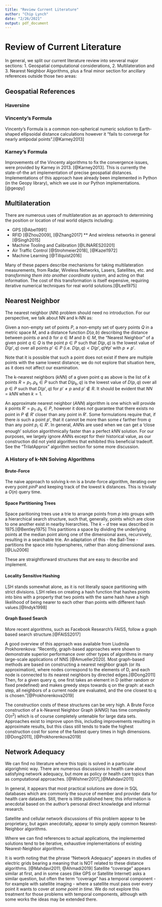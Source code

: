 ```yaml
---
title: "Review Current Literature"
author: "Chip Lynch"
date: "2/26/2021"
output: pdf_document
---
```


# Review of Current Literature

In general, we split our current literature review into sevveral major sections:  1. Geospatial computational considerations, 2. Multilateration and 3. Nearest Neighbor Algorithms, plus a final minor section for ancillary references outside those two areas:

## Geospatial References

### Haversine


### Vincenty's Formula
Vincenty's Formula is a common non-spherical numeric solution to Earth-shaped ellipsoidal distance calculations however it "fails to converge for nearly antipodal points".[@Karney2013]  

### Karney's Formula
Improvements of the Vincenty algorithms to fix the convergence issues, were provided by Karney in 2013. [@Karney2013].  This is currently the state-of-the art implementation of precise geospatial distances.  
Implementations of this approach have already been implemented in Python (in the Geopy library), which we use in our Python implementations.[@geopy]


## Multilateration

There are numerous uses of multilateration as an approach to determining the position or location of real world objects including:

* GPS [@Abel1991]
* RFID [@Zhou2009], [@Zhang2017]
** And wireless networks in general [@Singh2015]
* Machine Tooling and Calibration [@LINARES20201]
* Air Traffic Control [@Strohmeier2018], [@Kazel1972]
* Machine Learning [@Tillquist2016]

Many of these papers describe mechanisms for taking multilateration measurements, from Radar, Wireless Networks, Lasers, Satellites, etc. and *_transforming them into another coordinate system_*, and acting on that information.  The cost of this transformation is itself expensive, requiring iterative numerical techniques for real world solutions.[@Lee1975]


## Nearest Neighbor

The nearest neighbor ($NN$) problem should need no introduction.  For our perspective, we talk about NN and k-NN as:

Given a non-empty set of points $P$, a non-empty set of query points $Q$ in a metric space $M$, and a distance function $D(a, b)$ describing the distance between points $a$ and $b$ for $a \in M$ and $b \in M$, the "Nearest Neighbor" of a given point $q \in Q$ is the point $p \in P$ such that $D(p, q)$ is the lowest value of $D(p', q)$ over all points $p' \in P$ (i.e. $D(p, q) < D(p',q) \forall p'$ with $p \ne p'$.

Note that it is possible that such a point does not exist if there are multiple points with the same lowest distance; we do not explore that situation here, as it does not affect our examination.

The k-nearest neighbors ($kNN$) of a given point $q$ as above is the list of $k$ points $R = p_1..p_k \in P$ such that $D(p_k, q)$ is the lowest value of $D(p, q)$ over all $p \in P$ such that $D(p', q)$ for $p' \ne p$ and $p' \not \in R$.  It should be evident that $NN = kNN$ when $k = 1$.

An approximate nearest neighbor ($ANN$) algorithm is one which will provide $k$ points $R' = p_1..p_k \in P$, however it does *_not_* guarantee that there exists no point in $P \not \in R'$ closer than any point in $R'$.  Some formulations require that, if there *_is_* such a point $p'$, that it cannot be more than some $\epsilon$ farther from $q$ than any point $p_i \in R'$.  In general, $ANN$s are used when we can get a 'close enough' solution algorithmically faster than a perfect $kNN$ solution.  For our purposes, we largely ignore $ANN$s except for their historical value, as our construction did not yield algorithms that exhibited this beneficial tradeoff.  See the "TrilatApprox" algorithm section for some more discussion.

### A History of k-NN Solving Algorithms

#### Brute-Force
The naive approach to solving k-nn is a brute-force algorithm, iterating over every point $p in P$ and keeping track of the lowest k distances.  This is trivially a $O(n)$ query time.


#### Space Partitioning Trees

Space paritioning trees use a trie to arrange points from $p$ into groups with a hierarchical search structure, such that, generally, points which are close to one another exist in nearby hierarchies.  The $k-d$ tree was described in 1975.[@Bentley1975]  This partitions a space by dividing the underlying points at the median point along one of the dimensional axes, recursively, resulting in a searchable trie.  An adaptation of this - the Ball-Tree - partitions the space into hyperspheres, rather than along dimensional axes.[@Liu2006]

These are straightforward structures that are easy to describe and implement.  


#### Locality Sensitive Hashing

LSH stands somewhat alone, as it is not literally space partitioning with strict divisions.  LSH relies on creating a hash function that hashes points into bins with a property that two points with the same hash have a high likelihood of being nearer to each other than points with different hash values.[@Indyk1998]

#### Graph Based Search

More recent algorithms, such as Facebook Research's FAISS, follow a graph based search structure.[@FAISS2017]

A good overview of this approach was available from Liudmila Prokhorenkova: "Recently, graph-based approaches were shown to demonstrate superior performance over other types of algorithms in many large-scale applications of NNS [@Amueller2020]. Most graph-based methods are based on constructing a nearest neighbor graph (or its approximation), where nodes correspond to the elements of D, and each node is connected to its nearest neighbors by directed edges.[@Dong2011] Then, for a given query q, one first takes an element in D (either random or fixed predefined) and makes greedy steps towards q on the graph: at each step, all neighbors of a current node are evaluated, and the one closest to q is chosen."[@Prokhorenkova2019]

The construction costs of these structures can be very high.  A Brute Force construction of a k-Nearest Neighbor Graph $(kNNG)$ has time complexity $O(n^2)$ which is of course completely untenable for large data sets.  Approaches exist to improve upon this, including improvements resulting in approximate results, but this class still tends to trade the highest construction cost for some of the fastest query times in high dimensions.[@Dong2011], [@Prokhorenkova2019]


## Network Adequacy

We can find no literature where this topic is solved in a particular algorighmic way.  There are numerous discussions in health care about satisfying network adequacy, but more as policy or health care topics than as computational approaches. [@Wishner2017],[@Mahdavi2011]

In general, it appears that most practical solutions are done in SQL databases which are commonly the source of member and provider data for health care datasets.  Still, there is little published here; this information is anecdotal based on the author's personal direct knowledge and informal research.

Satellite and cellular network discussions of this problem appear to be proprietary, but again anecdotally, appear to simply apply common Nearest-Neighbor algorithms.

Where we can find references to actual applications, the implemented solutions tend to be iterative, exhaustive implementations of existing Nearest-Neighbor algorithms.

It is worth noting that the phrase "Network Adequacy" appears in studies of electric grids bearing a meaning that is NOT related to these distance algorithms.  [@Mahdavi2011; @Ahmadi2019]  Satellite "coverage" appears similar at first, and in some cases (like GPS or Satellite Internet) asks a similar question, but often the term "coverage" has a temporal component - for example with satellite imaging - where a satellite must pass over every point it wants to cover _at some point in time_.  We do not explore this treatment for those problems with temporal components, although with some works the ideas may be extended there.